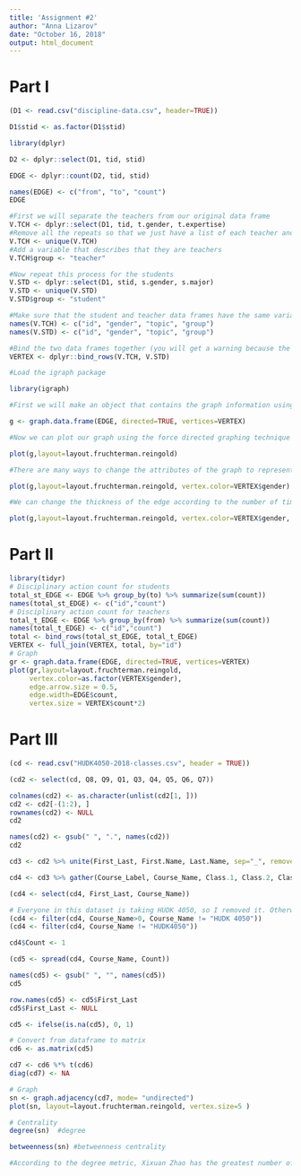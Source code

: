 ```yaml
---
title: 'Assignment #2'
author: "Anna Lizarov"
date: "October 16, 2018"
output: html_document
---
```


# Part I

```r
(D1 <- read.csv("discipline-data.csv", header=TRUE))
```

```r
D1$stid <- as.factor(D1$stid)
```

```r
library(dplyr)
```
```r
D2 <- dplyr::select(D1, tid, stid)
```

```r
EDGE <- dplyr::count(D2, tid, stid)

names(EDGE) <- c("from", "to", "count")
EDGE
```

```r
#First we will separate the teachers from our original data frame
V.TCH <- dplyr::select(D1, tid, t.gender, t.expertise)
#Remove all the repeats so that we just have a list of each teacher and their characteristics
V.TCH <- unique(V.TCH)
#Add a variable that describes that they are teachers
V.TCH$group <- "teacher"

#Now repeat this process for the students
V.STD <- dplyr::select(D1, stid, s.gender, s.major)
V.STD <- unique(V.STD)
V.STD$group <- "student"

#Make sure that the student and teacher data frames have the same variables names
names(V.TCH) <- c("id", "gender", "topic", "group")
names(V.STD) <- c("id", "gender", "topic", "group")

#Bind the two data frames together (you will get a warning because the teacher data frame has 5 types of id (A,B,C,D,E) and the student has 25 (1-30), this isn't a problem)
VERTEX <- dplyr::bind_rows(V.TCH, V.STD)
```
```r
#Load the igraph package

library(igraph)

#First we will make an object that contains the graph information using our two dataframes EDGE and VERTEX. Notice that we have made "directed = TRUE" - our graph is directed since discipline is being given from a teacher to a student.

g <- graph.data.frame(EDGE, directed=TRUE, vertices=VERTEX)

#Now we can plot our graph using the force directed graphing technique - our old friend Fruchertman-Reingold!

plot(g,layout=layout.fruchterman.reingold)

#There are many ways to change the attributes of the graph to represent different characteristics of the newtork. For example, we can color the nodes according to gender.

plot(g,layout=layout.fruchterman.reingold, vertex.color=VERTEX$gender)

#We can change the thickness of the edge according to the number of times a particular teacher has sent a particular student to the principal.

plot(g,layout=layout.fruchterman.reingold, vertex.color=VERTEX$gender, edge.width=EDGE$count)
```
# Part II
```r
library(tidyr)
# Disciplinary action count for students
total_st_EDGE <- EDGE %>% group_by(to) %>% summarize(sum(count)) 
names(total_st_EDGE) <- c("id","count")
# Disciplinary action count for teachers
total_t_EDGE <- EDGE %>% group_by(from) %>% summarize(sum(count))
names(total_t_EDGE) <- c("id","count")
total <- bind_rows(total_st_EDGE, total_t_EDGE)
VERTEX <- full_join(VERTEX, total, by="id")
# Graph
gr <- graph.data.frame(EDGE, directed=TRUE, vertices=VERTEX)
plot(gr,layout=layout.fruchterman.reingold, 
     vertex.color=as.factor(VERTEX$gender), 
     edge.arrow.size = 0.5,
     edge.width=EDGE$count,
     vertex.size = VERTEX$count*2)
```

# Part III
```r
(cd <- read.csv("HUDK4050-2018-classes.csv", header = TRUE))
```
```r
(cd2 <- select(cd, Q8, Q9, Q1, Q3, Q4, Q5, Q6, Q7))
```
```r
colnames(cd2) <- as.character(unlist(cd2[1, ]))
cd2 <- cd2[-(1:2), ]
rownames(cd2) <- NULL
cd2
```
```r
names(cd2) <- gsub(" ", ".", names(cd2))
cd2
```
```r
cd3 <- cd2 %>% unite(First_Last, First.Name, Last.Name, sep="_", remove=TRUE) %>% print
```
```r
cd4 <- cd3 %>% gather(Course_Label, Course_Name, Class.1, Class.2, Class.3,Class.4,Class.5, Class.6, na.rm = TRUE, convert = FALSE) %>% print
```
```r
(cd4 <- select(cd4, First_Last, Course_Name))
```

```r
# Everyone in this dataset is taking HUDK 4050, so I removed it. Otherwise, there is an error message when spreading the dataset.
(cd4 <- filter(cd4, Course_Name>0, Course_Name != "HUDK 4050"))
(cd4 <- filter(cd4, Course_Name != "HUDK4050")) 
```

```r
cd4$Count <- 1
```

```r
(cd5 <- spread(cd4, Course_Name, Count))
```
```r
names(cd5) <- gsub(" ", "", names(cd5))
cd5
```

```r
row.names(cd5) <- cd5$First_Last
cd5$First_Last <- NULL
```

```r
cd5 <- ifelse(is.na(cd5), 0, 1)
```

```r
# Convert from dataframe to matrix
cd6 <- as.matrix(cd5)
```

```r
cd7 <- cd6 %*% t(cd6)
diag(cd7) <- NA
```

```r
# Graph
sn <- graph.adjacency(cd7, mode= "undirected")
plot(sn, layout=layout.fruchterman.reingold, vertex.size=5 )
```
```r
# Centrality
degree(sn)  #degree
```
```r
betweenness(sn) #betweenness centrality
```
```r
#According to the degree metric, Xixuan Zhao has the greatest number of links to other individuals or nodes in the class network. Likewise, Xixuan Zhao has the greatest betweenness centraility, Thus, Xixuan is the most central person in the network. 
 ```

